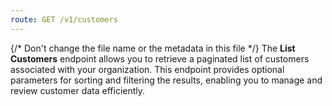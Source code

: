 ```yaml
---
route: GET /v1/customers
---
```


{/* Don't change the file name or the metadata in this file */}
The **List Customers** endpoint allows you to retrieve a paginated list of customers associated with your organization. This endpoint provides optional parameters for sorting and filtering the results, enabling you to manage and review customer data efficiently.

